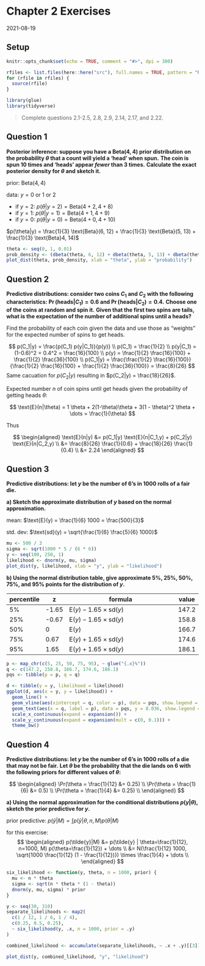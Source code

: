 # Chapter 2 Exercises

2021-08-19

## Setup

```r
knitr::opts_chunk$set(echo = TRUE, comment = "#>", dpi = 300)

rfiles <- list.files(here::here("src"), full.names = TRUE, pattern = "R$")
for (rfile in rfiles) {
  source(rfile)
}

library(glue)
library(tidyverse)
```

> Complete questions 2.1-2.5, 2.8, 2.9, 2.14, 2.17, and 2.22.

## Question 1

**Posterior inference: suppose you have a $\text{Beta}(4,4)$ prior distribution on the probability $\theta$ that a count will yield a 'head' when spun.**
**The coin is spun 10 times and 'heads' appear *fewer* than 3 times.**
**Calculate the exact posterior density for $\theta$ and sketch it.**

prior: $\text{Beta}(4,4)$

data: $y = 0 \text{ or } 1 \text{ or } 2$

- if $y=2$: $p(\theta | y=2) = \text{Beta}(4+2, 4+8)$
- if $y=1$: $p(\theta | y=1) = \text{Beta}(4+1, 4+9)$
- if $y=0$: $p(\theta | y=0) = \text{Beta}(4+0, 4+10)$

$p(\theta|y) = \frac{1}{3} \text{Beta}(6, 12) + \frac{1}{3} \text{Beta}(5, 13) + \frac{1}{3} \text{Beta}4, 14)$

```r
theta <- seq(0, 1, 0.01)
prob_density <- (dbeta(theta, 6, 12) + dbeta(theta, 5, 13) + dbeta(theta, 4, 14)) / 3
plot_dist(theta, prob_density, xlab = "theta", ylab = "probability")
```

## Question 2

**Predictive distributions: consider two coins $C_1$ and $C_2$ with the following characteristics: $\Pr(\text{heads} | C_1) = 0.6$ and $\Pr(\text{heads} | C_2) = 0.4$.**
**Choose one of the coins at random and spin it.**
**Given that the first two spins are tails, what is the expectation of the number of additional spins until a heads?**

Find the probability of each coin given the data and use those as "weights" for the expected number of spins to get heads.

$$
p(C_1|y) = \frac{p(C_1) p(y|C_1)}{p(y)} \\
p(C_1) = \frac{1}{2} \\
p(y|C_1) = (1-0.6)^2 = 0.4^2 = \frac{16}{100} \\
p(y) =  \frac{1}{2} \frac{16}{100} + \frac{1}{2} \frac{36}{100} \\
p(C_1|y) = \frac{\frac{1}{2} \frac{16}{100}}{\frac{1}{2} \frac{16}{100} + \frac{1}{2} \frac{36}{100}} = \frac{8}{26}
$$
Same cacuation for $p(C_2|y)$ resulting in $p(C_2|y) = \frac{18}{26}$.

Expected number $n$ of coin spins until get heads given the probability of getting heads $\theta$:

$$
\text{E}(n|\theta) = 1 \theta + 2(1-\theta)\theta + 3(1 - \theta)^2 \theta + \dots = \frac{1}{\theta}
$$

Thus

$$
\begin{aligned}
\text{E}(n|y) &= p(C_1|y) \text{E}(n|C_1,y) + p(C_2|y) \text{E}(n|C_2,y) \\
&= \frac{8}{26} \frac{1}{0.6} + \frac{18}{26} \frac{1}{0.4} \\
&= 2.24
\end{aligned}
$$

## Question 3

**Predictive distributions: let $y$ be the number of 6's in 1000 rolls of a fair die.**

**a) Sketch the approximate distribution of $y$ based on the normal approximation.**

mean: $\text{E}(y) = \frac{1}{6} 1000 = \frac{500}{3}$

std. dev: $\text{sd}(y) = \sqrt{\frac{1}{6} \frac{5}{6} 1000}$

```r
mu <- 500 / 3
sigma <- sqrt(1000 * 5 / (6 * 6))
y <- seq(100, 250, 1)
likelihood <- dnorm(y, mu, sigma)
plot_dist(y, likelihood, xlab = "y", ylab = "likelihood")
```

**b) Using the normal distribution table, give approximate 5%, 25%, 50%, 75%, and 95% points for the distribution of $y$.**

| percentile |     z |                                  formula | value |
|------------|-------|------------------------------------------|-------|
|         5% | -1.65 | $\text{E}(y) - 1.65 \times \text{sd}(y)$ | 147.2 |
|        25% | -0.67 | $\text{E}(y) - 1.65 \times \text{sd}(y)$ | 158.8 |
|        50% |     0 |                            $\text{E}(y)$ | 166.7 |
|        75% |  0.67 | $\text{E}(y) + 1.65 \times \text{sd}(y)$ | 174.6 |
|        95% |  1.65 | $\text{E}(y) + 1.65 \times \text{sd}(y)$ | 186.1 |

```r
p <- map_chr(c(5, 25, 50, 75, 95), ~ glue("{.x}%"))
q <- c(147.2, 158.8, 166.7, 174.6, 186.1)
pqs <- tibble(p = p, q = q)

d <- tibble(y = y, likelihood = likelihood)
ggplot(d, aes(x = y, y = likelihood)) +
  geom_line() +
  geom_vline(aes(xintercept = q, color = p), data = pqs, show.legend = FALSE) +
  geom_text(aes(x = q, label = p), data = pqs, y = 0.036, show.legend = FALSE) +
  scale_x_continuous(expand = expansion()) +
  scale_y_continuous(expand = expansion(mult = c(0, 0.1))) +
  theme_bw()
```

## Question 4

**Predictive distributions: let $y$ be the number of 6's in 1000 rolls of a die that may not be fair.**
**Let $\theta$ be the probability that the die lands on 6 with the following priors for different values of $\theta$:**

$$
\begin{aligned}
\Pr(\theta = \frac{1}{12} &= 0.25) \\
\Pr(\theta = \frac{1}{6} &= 0.5) \\
\Pr(\theta = \frac{1}{4} &= 0.25) \\
\end{aligned}
$$

**a) Using the normal approximation for the conditional distributions $p(y|\theta)$, sketch the prior predictive for $y$.**

prior predictive: $p(\tilde{y}|M) = \int p(\tilde{y}|\theta, n, M) p(\theta|M)$

for this exercise:
$$
\begin{aligned}
p(\tilde{y}|M) &= p(\tilde{y} | \theta=\frac{1}{12}, n=1000, M) p(\theta=\frac{1}{12}) + \dots \\
&= N(\frac{1}{12} 1000, \sqrt{1000 \frac{1}{12} (1 - \frac{1}{12})}) \times \frac{1}{4} + \dots \\
\end{aligned}
$$
```r
six_likelihood <- function(y, theta, n = 1000, prior) {
  mu <- n * theta
  sigma <- sqrt(n * theta * (1 - theta))
  dnorm(y, mu, sigma) * prior
}

y <- seq(30, 310)
separate_likelihoods <- map2(
  c(1 / 12, 1 / 6, 1 / 4),
  c(0.25, 0.5, 0.25),
  ~ six_likelihood(y, .x, n = 1000, prior = .y)
)

combined_likelihood <- accumulate(separate_likelihoods, ~ .x + .y)[[3]]

plot_dist(y, combined_likelihood, "y", "likelihood")
```
